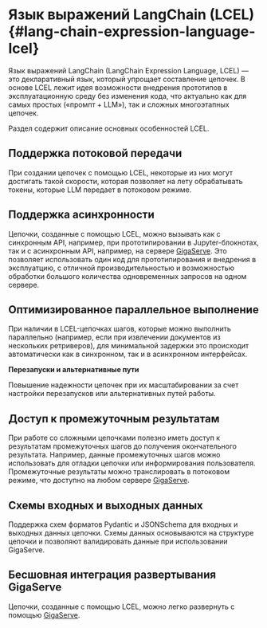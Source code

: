 # Язык выражений LangChain (LCEL) {#lang-chain-expression-language-lcel}

Язык выражений LangChain (LangChain Expression Language, LCEL) — это декларативный язык, который упрощает составление цепочек.
В основе LCEL лежит идея возможности внедрения прототипов в эксплуатационную среду без изменения кода, что актуально как для самых простых («промпт + LLM»), так и сложных многоэтапных цепочек.

Раздел содержит описание основных особенностей LCEL. 

## Поддержка потоковой передачи

При создании цепочек с помощью LCEL, некоторые из них могут достигать такой скорости, которая позволяет на лету обрабатывать токены, которые LLM  передает в потоковом режиме.

## Поддержка асинхронности

Цепочки, созданные с помощью LCEL, можно вызывать как с синхронным API, например, при прототипировании в Jupyter-блокнотах, так и с асинхронным API, например, на сервере [GigaServe](/ru/gigachat/sdk/gigaserve). Это позволяет использовать один код для прототипирования и внедрения в эксплуатцию, с отличной производительностью и возможностью обработки большого количества одновременных запросов на одном сервере.

## Оптимизированное параллельное выполнение

При наличии в LCEL-цепочках шагов, которые можно выполнить параллельно (например, если при извлечении документов из нескольких ретриверов), для минимальной задержки это происходит автоматически как в синхронном, так и в асинхронном интерфейсах.

**Перезапуски и альтернативные пути**

Повышение надежности цепочек при их масштабировании за счет настройки перезапусков или альтернативных путей работы.

## Доступ к промежуточным результатам

При работе со сложными цепочками полезно иметь доступ к результатам промежуточных шагов до получения окончательного результата. Например, данные промежуточных шагов можно использовать для отладки цепочки или информирования пользователя. Промежуточные результаты можно транслировать в потоковом режиме, что доступно на любом сервере [GigaServe](/ru/gigachat/sdk/gigaserve).

## Схемы входных и выходных данных

Поддержка схем форматов Pydantic и JSONSchema для входных и выходных данных цепочки.
Схемы данных основываются на структуре цепочки и позволяют валидировать данные при использовании GigaServe.

## Бесшовная интеграция развертывания GigaServe

Цепочки, созданные с помощью LCEL, можно легко развернуть с помощью [GigaServe](/ru/gigachat/sdk/gigaserve).
